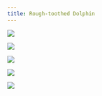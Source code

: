```yaml
---
title: Rough-toothed Dolphin
---
```


![](images/015/015_01.PNG){fig-align="left"}

![](images/015/015_02.PNG){fig-align="left"}

![](images/015/015_03.PNG){fig-align="left"}

![](images/015/015_04.PNG){fig-align="left"}

![](images/015/015_05.PNG){fig-align="left"}